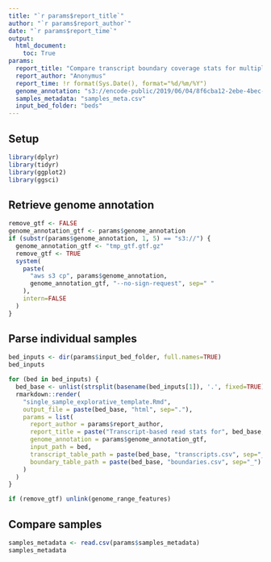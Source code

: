 ```yaml
---
title: "`r params$report_title`"
author: "`r params$report_author`"
date: "`r params$report_time`"
output:
  html_document:
    toc: True
params:
  report_title: "Compare transcript boundary coverage stats for multiple samples"
  report_author: "Anonymus"
  report_time: !r format(Sys.Date(), format="%d/%m/%Y")
  genome_annotation: "s3://encode-public/2019/06/04/8f6cba12-2ebe-4bec-a15d-53f498979de0/gencode.v29.primary_assembly.annotation_UCSC_names.gtf.gz"
  samples_metadata: "samples_meta.csv"
  input_bed_folder: "beds"
---
```


## Setup

```r
library(dplyr)
library(tidyr)
library(ggplot2)
library(ggsci)
```

## Retrieve genome annotation

```r
remove_gtf <- FALSE
genome_annotation_gtf <- params$genome_annotation
if (substr(params$genome_annotation, 1, 5) == "s3://") {
  genome_annotation_gtf <- "tmp_gtf.gtf.gz"
  remove_gtf <- TRUE
  system(
    paste(
      "aws s3 cp", params$genome_annotation,
      genome_annotation_gtf, "--no-sign-request", sep=" "
    ),
    intern=FALSE
  )
}
```

## Parse individual samples

```r
bed_inputs <- dir(params$input_bed_folder, full.names=TRUE)
bed_inputs
```

```r
for (bed in bed_inputs) {
  bed_base <- unlist(strsplit(basename(bed_inputs[1]), '.', fixed=TRUE))[1]
  rmarkdown::render(
    "single_sample_explorative_template.Rmd",
    output_file = paste(bed_base, "html", sep="."),
    params = list(
      report_author = params$report_author,
      report_title = paste("Transcript-based read stats for", bed_base, sep=" "),
      genome_annotation = params$genome_annotation_gtf,
      input_path = bed,
      transcript_table_path = paste(bed_base, "transcripts.csv", sep="_"),
      boundary_table_path = paste(bed_base, "boundaries.csv", sep="_")
    )
  )
}
```

```r
if (remove_gtf) unlink(genome_range_features)
```

## Compare samples

```r
samples_metadata <- read.csv(params$samples_metadata)
samples_metadata
```
